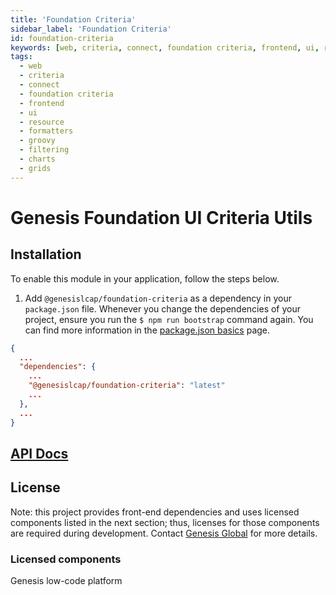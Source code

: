 ```yaml
---
title: 'Foundation Criteria'
sidebar_label: 'Foundation Criteria'
id: foundation-criteria
keywords: [web, criteria, connect, foundation criteria, frontend, ui, resource, formatters, groovy, filtering, charts, grids]
tags:
  - web
  - criteria
  - connect
  - foundation criteria
  - frontend
  - ui
  - resource
  - formatters
  - groovy
  - filtering
  - charts
  - grids
---
```


# Genesis Foundation UI Criteria Utils


## Installation

To enable this module in your application, follow the steps below.

1. Add `@genesislcap/foundation-criteria` as a dependency in your `package.json` file. Whenever you change the dependencies of your project, ensure you run the `$ npm run bootstrap` command again. You can find more information in the [package.json basics](../../../../../web/basics/package-json-basics/) page.

```json
{
  ...
  "dependencies": {
    ...
    "@genesislcap/foundation-criteria": "latest"
    ...
  },
  ...
}
```

## [API Docs](./docs/api/index.md)

## License

Note: this project provides front-end dependencies and uses licensed components listed in the next section; thus, licenses for those components are required during development. Contact [Genesis Global](https://genesis.global/contact-us/) for more details.

### Licensed components
Genesis low-code platform